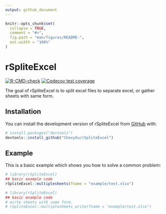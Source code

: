 ```yaml
---
output: github_document
---
```


<!-- README.md is generated from README.Rmd. Please edit that file -->

```r
knitr::opts_chunk$set(
  collapse = TRUE,
  comment = "#>",
  fig.path = "man/figures/README-",
  out.width = "100%"
)
```

# rSpliteExcel

<!-- badges: start -->
[![R-CMD-check](https://github.com/ChevyXu/rSpliteExcel/actions/workflows/R-CMD-check.yaml/badge.svg)](https://github.com/ChevyXu/rSpliteExcel/actions/workflows/R-CMD-check.yaml)
[![Codecov test coverage](https://codecov.io/gh/ChevyXu/rSpliteExcel/branch/main/graph/badge.svg)](https://app.codecov.io/gh/ChevyXu/rSpliteExcel?branch=main)
<!-- badges: end -->

The goal of rSpliteExcel is to split excel files to separate excel, or gather sheets with same form.

## Installation

You can install the development version of rSpliteExcel from [GitHub](https://github.com/) with:

``` r
# install.packages("devtools")
devtools::install_github("ChevyXu/rSpliteExcel")
```

## Example

This is a basic example which shows you how to solve a common problem:

```r
# library(rSpliteExcel)
## basic example code
rSpliteExcel::multiplesheets(fname = "example/test.xlsx")
```

```r
# library(rSpliteExcel)
## basic example code
# wirte sheets with same form.
# rSpliteExcel::multiplesheets_write(fname = "example/test.xlsx")
```

